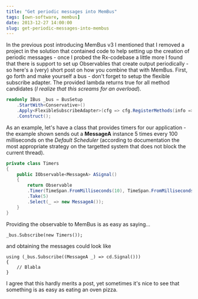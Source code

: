 ```yaml
---
title: "Get periodic messages into MemBus"
tags: [own-software, membus]
date: 2013-12-27 14:00:00
slug: get-periodic-messages-into-membus
---
```


In the previous post introducing MemBus v3 I mentioned that I removed a project in the solution that contained code to help setting up the creation of periodic messages - once I probed the Rx-codebase a little more I found that there is support to set up Observables that create output periodically - so here's a (very) short post on how you combine that with MemBus.
First, go forth and make yourself a bus - don't forget to setup the flexible subscribe adapter. The provided lambda returns true for all method candidates (*I realize that this screams for an overload*).

```csharp
readonly IBus _bus = BusSetup
    .StartWith<Conservative>()
    .Apply<FlexibleSubscribeAdapter>(cfg => cfg.RegisterMethods(info => true))
    .Construct();
```

As an example, let's have a class that provides timers for our application - the example shown sends out a **MessageA** instance 5 times every 100 milliseconds on the *Default Scheduler* (according to documentation the most appropriate strategy on the targetted system that does not block the current thread).

```csharp
private class Timers
{
    public IObservable<MessageA> ASignal()
    {
        return Observable
        .Timer(TimeSpan.FromMilliseconds(10), TimeSpan.FromMilliseconds(100), Scheduler.Default)
        .Take(5)
        .Select(_ => new MessageA());
    } 
}
```

Providing the observable to MemBus is as easy as saying...


	_bus.Subscribe(new Timers());


and obtaining the messages could look like


    using (_bus.Subscribe((MessageA _) => cd.Signal()))
    {
		// Blabla
	}
	

I agree that this hardly merits a post, yet sometimes it's nice to see that something is as easy as eating an oven pizza.